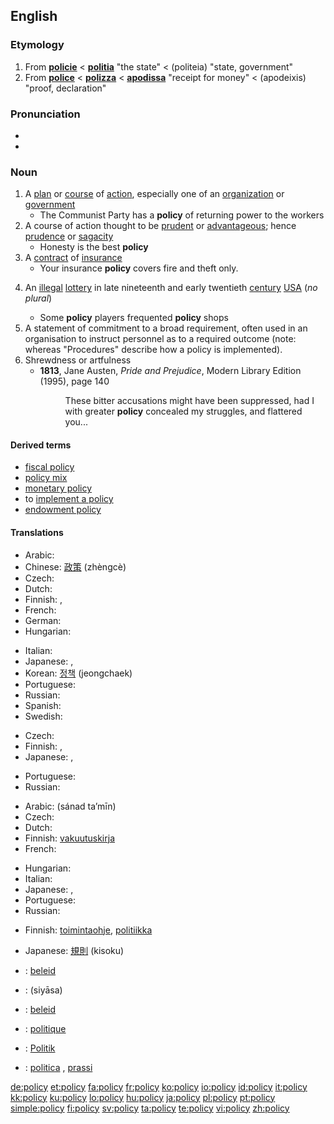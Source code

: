 ==English==

===Etymology===
# From {{etyl|fro}} '''[[policie]]''' < {{etyl|la}} '''[[politia]]''' "the state" < {{etyl|grc}} '''{{polytonic|[[πολιτεία]]}}''' (politeia) "state, government"
# From {{etyl|frm}} '''[[police]]''' < {{etyl|it}} '''[[polizza]]''' < {{ML.}} '''[[apodissa]]''' "receipt for money" < {{etyl|grc}} '''{{polytonic|[[ἀπόδειξις]]}}''' (apodeixis) "proof, declaration"

===Pronunciation===
* {{IPA|ˈpɒləsi}}
* {{audio|en-us-policy.ogg|Audio (US)}}

===Noun===
{{en-noun|polic|ies}}
{{wikipedia}}

# A [[plan]] or [[course]] of [[action]], especially one of an [[organization]] or [[government]]
#* The Communist Party has a '''policy''' of returning power to the workers
# A course of action thought to be [[prudent]] or [[advantageous]]; hence [[prudence]] or [[sagacity]]
#* Honesty is the best '''policy'''
# A [[contract]]  of [[insurance]]
#* Your insurance '''policy''' covers fire and theft only.
# {{obsolete}} An [[illegal]] [[lottery]] in late nineteenth and early twentieth [[century]] [[USA]] (''no plural'')
#* Some '''policy''' players frequented '''policy''' shops
# A statement of commitment to a broad requirement, often used in an organisation to instruct personnel as to a required outcome (note: whereas "Procedures" describe how a policy is implemented).
# Shrewdness or artfulness
#* '''1813''', Jane Austen, ''Pride and Prejudice'', Modern Library Edition (1995), page 140
#*: These bitter accusations might have been suppressed, had I with greater '''policy''' concealed my struggles, and flattered you...

====Derived terms====
* [[fiscal policy]]
* [[policy mix]]
* [[monetary policy]]
* to [[implement a policy]]
* [[endowment policy]]

====Translations====
{{trans-top|plan or course of action}}
* Arabic: {{Arab|[[سياسة]]}} {{IPAchar|(siyāsa)}} {{f}}
* Chinese: [[政策]] (zhèngcè)
* Czech: {{t+|cs|politika|f}}
* Dutch: {{t+|nl|beleid|n}}
* Finnish: {{t+|fi|politiikka}}, {{t+|fi|linja}}
* French: {{t+|fr|politique|f}}
* German: {{t+|de|Politik|f}}
* Hungarian: {{t+|hu|politika}}
{{trans-mid}}
* Italian: {{t+|it|politica|f}}
* Japanese: {{t+|ja|政策|tr=seisaku|sc=Jpan}}, {{t|ja|施策|tr=sisaku|sc=Jpan}}
* Korean: [[정책]] (jeongchaek)
* Portuguese: {{t+|pt|política|f}}
* Russian: {{t+|ru|политика|f|tr=polítika|sc=Cyrl}}
* Spanish: {{t+|es|política|f}}
* Swedish: {{t+|sv|politik|f}}
{{trans-bottom}}

{{trans-top|course of action thought to be prudent or advantageous}}
* Czech: {{t+|cs|politika|f}}
* Finnish: {{t+|fi|linja}}, {{t+|fi|politiikka}}
* Japanese: {{t+|ja|方針|tr=hōsin|sc=Jpan}}, {{t+|ja|ポリシー|tr=porisī|sc=Jpan}}
{{trans-mid}}
* Portuguese: {{t+|pt|política|f}}
* Russian: {{t+|ru|политика|f|tr=polítika|sc=Cyrl}}
{{trans-bottom}}

{{trans-top|contract of insurance}}
* Arabic: {{Arab|[[سند تأمين]]}} (sánad ta’mīn) {{m}}
* Czech: {{t-|nl|pojistka|f}}
* Dutch: {{t+|nl|polis}}
* Finnish: [[vakuutuskirja]]
* French: {{t+|fr|police|f}}
{{trans-mid}}
* Hungarian: {{t+|hu|kötvény}}
* Italian: {{t-|it|polizza|f}}
* Japanese: {{t|ja|契約内容|tr=kēyaku naiyō|sc=Jpan}}, {{t|ja|規約|tr=kiyaku|sc=Jpan}}
* Portuguese: {{t+|pt|apólice|f}}
* Russian: {{t+|ru|полиc|m|tr=pólis|sc=Cyrl}}
{{trans-bottom}}

{{trans-top|obsolete: an illegal lottery in early twentieth century USA}}
{{trans-mid}}
{{trans-bottom}}

{{trans-top|statement of requirement}}
* Finnish: [[toimintaohje]], [[politiikka]]
{{trans-mid}}
* Japanese: [[規則]] (kisoku)
{{trans-bottom}}

{{checktrans-top}}
* {{ttbc|Afrikaans}}: [[beleid]]
* {{ttbc|Arabic}}: {{Arab|[[سياسة]]}} (siyāsa) {{f}}
* {{ttbc|Dutch}}: [[beleid]] {{n}}
* {{ttbc|French}}: [[politique]] {{f}}
* {{ttbc|German}}: [[Politik]] {{f}}
* {{ttbc|Italian}}: [[politica]] {{f}}, [[prassi]] {{f}}
{{trans-bottom}}

[[de:policy]]
[[et:policy]]
[[fa:policy]]
[[fr:policy]]
[[ko:policy]]
[[io:policy]]
[[id:policy]]
[[it:policy]]
[[kk:policy]]
[[ku:policy]]
[[lo:policy]]
[[hu:policy]]
[[ja:policy]]
[[pl:policy]]
[[pt:policy]]
[[simple:policy]]
[[fi:policy]]
[[sv:policy]]
[[ta:policy]]
[[te:policy]]
[[vi:policy]]
[[zh:policy]]